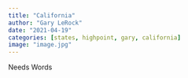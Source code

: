 ```yaml
---
title: "California"
author: "Gary LeRock"
date: "2021-04-19"
categories: [states, highpoint, gary, california]
image: "image.jpg"
---
```


Needs Words